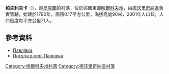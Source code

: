 {{coord|49|56|24|N|37|50|48|E|scale:100000_region:UA|display=title}}

'''帕夫利夫卡'''（{{lang-uk|Павлівка}}），是[[烏克蘭|烏克蘭]]的村落，位於該國東部[[哈爾科夫州|哈爾科夫州]]，由[[德沃里奇納區|德沃里奇納區]]負責管轄，始建於1790年，面積0.17平方公里，海拔高度90米，2001年人口12，人口密度每平方公里71人。

==參考資料==
* [http://w1.c1.rada.gov.ua/pls/z7502/A005?rdat1=09.01.2009&rf7571=32882 Павлівка]{{dead link|date=2018年2月 |bot=InternetArchiveBot |fix-attempted=yes }}
* [http://weather.in.ua/ua/har'kovskaja/19421 Погода в селі Павлівка]{{Wayback|url=http://weather.in.ua/ua/har%27kovskaja/19421 |date=20200812234311 }}

{{DEFAULTSORT:Павлівка}}
[[Category:哈爾科夫州村落|Category:哈爾科夫州村落]]
[[Category:德沃里奇納區村落|Category:德沃里奇納區村落]]


{{Kharkiv-geo-stub}}